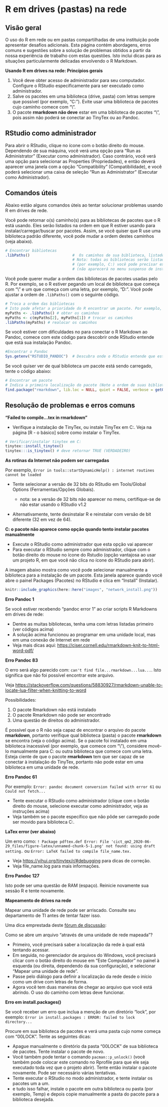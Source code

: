# R em drives (pastas) na rede

<!-- ======================================================= -->

## Visão geral

O uso do R em rede ou em pastas compartilhadas de uma instituição pode apresentar desafios adicionais. Esta página contém abordagens, erros comuns e sugestões sobre a solução de problemas obtidos a partir da nossa experiência de trabalho com estas questões. Isto inclui dicas para as situações particularmente delicadas envolvendo o R Markdown.  

**Usando R em drives na rede: Princípios gerais**

1) Você deve obter acesso de administrador para seu computador. Configure o RStudio especificamente para ser executado como administrador.  
2) Salve os pacotes em uma biblioteca (drive, pasta) com letras sempre que possível (por exemplo, "C:"). Evite usar uma biblioteca de pacotes cujo caminho comece com "\\".  
3) O pacote **rmarkdown não deve** estar em uma biblioteca de pacotes "\\", pois assim não poderá se conectar ao TinyTex ou ao Pandoc.  

## RStudio como administrador  

Para abrir o RStudio, clique no ícone com o botão direito do mouse. Dependendo de sua máquina, você verá uma opção para "Run as Administrator" (Executar como administrador). Caso contrário, você verá uma opção para selecionar as Properties (Propriedades), e então deverá aparecer uma janela com a opção "Compatibility" (Compatibilidade), e você poderá selecionar uma caixa de seleção "Run as Administrator" (Executar como Administrador).  

## Comandos úteis

Abaixo estão alguns comandos úteis ao tentar solucionar problemas usando R em drives de rede.  

Você pode retornar o(s) caminho(s) para as bibliotecas de pacotes que o R está usando. Eles serão listados na ordem em que R estiver usando para instalar/carregar/buscar por pacotes. Assim, se você quiser que R use uma biblioteca padrão diferente, você pode mudar a ordem destes caminhos (veja abaixo).

```r
# Encontrar bibliotecas
.libPaths()                   #  Os caminhos de sua biblioteca, listados para que o R instale/selecione.. 
                              # Nota: todas as bibliotecas serão listadas, mas para instalar em algumas 
                              # (por exemplo, C:) você pode precisar executar o RStudio como administrador 
                              # (não aparecerá no menu suspenso de install.packages) 
```

Você pode querer mudar a ordem das bibliotecas de pacotes usadas pelo R. Por exemplo, se o R estiver pegando um local de biblioteca que começa com "\\" e um que começa com uma letra, por exemplo, "D:". Você pode ajustar a ordem de `.libPaths()` com o seguinte código.

```r
# Troca a ordem das bibliotecas
# Isto pode afetar a prioridade do R encontrar um pacote. Por exemplo, você pode querer que sua biblioteca C: seja listada primeiro
myPaths <- .libPaths() # obter os caminhos
myPaths <- c(myPaths[2], myPaths[1]) # trocar os caminhos
.libPaths(myPaths) # realocar os caminhos
```

Se você estiver com dificuldades no para conectar o R Markdown ao Pandoc, comece com este código para descobrir onde RStudio entende que está sua instalação Pandoc. 

```r
#Encontrar o Pandoc
Sys.getenv("RSTUDIO_PANDOC")  # Descubra onde o RStudio entende que está sua instalação Pandoc
```

Se você quiser ver de qual biblioteca um pacote está sendo carregado, tente o código abaixo: 

```r
# Encontrar um pacote
# Indica a primeira localização do pacote (Note a ordem de suas bibliotecas)
find.package("rmarkdown", lib.loc = NULL, quiet = FALSE, verbose = getOption("verbose")) 
```

<!-- ======================================================= -->

## Resolução de problemas e erros comuns

**"Failed to compile...tex in rmarkdown"**

-   Verifique a instalação de TinyTex, ou instale TinyTex em C:. Veja na página [R - o básico] sobre como instalar o TinyTex. 

```r
# Verificar/instalar tinytex em C:
tinytex::install_tinytex()
tinytex:::is_tinytex() # deve retornar TRUE (VERDADEIRO)
```

**As rotinas da Internet não podem ser carregadas**

Por exemplo, `Error in tools::startDynamicHelp() : internet routines cannot be loaded`

-   Tente selecionar a versão de 32 bits do RStudio em Tools/Global Options (Ferramentas/Opções Globais).

    -   nota: se a versão de 32 bits não aparecer no menu, certifique-se de não estar usando o RStudio v1.2

-   Alternativamente, tente desinstalar R e reinstalar com versão de bit diferente (32 em vez de 64).

**C: o pacote não aparece como opção quando tento instalar pacotes manualmente**

- Execute o RStudio como administrador que esta opção vai aparecer  
- Para executar o RStudio sempre como administrador, clique com o botão direito do mouse no ícone do Rstudio (opção vantajosa ao usar um projeto R, em que você não clica no ícone do RStudio para abrir).  

A imagem abaixo mostra como você pode selecionar manualmente a biblioteca para a instalação de um pacote. Esta janela aparece quando você abre o painel Packages (Pacotes) no RStudio e clica em "Install" (Instalar).  

```r
knitr::include_graphics(here::here("images", "network_install.png"))
```

**Erro Pandoc 1**

Se você estiver recebendo "pandoc error 1" ao criar scripts R Markdowns em drives de rede:

-   Dentre as muitas bibliotecas, tenha uma com letras listadas primeiro (ver códigos acima)\
-   A solução acima funcionou ao programar em uma unidade local, mas em uma conexão de Internet em rede\
-   Veja mais dicas aqui: <https://ciser.cornell.edu/rmarkdown-knit-to-html-word-pdf/>

**Erro Pandoc 83**

O erro será algo parecido com:  `can't find file...rmarkdown...lua...`. Isto significa que não foi possível encontrar este arquivo.

Veja <https://stackoverflow.com/questions/58830927/rmarkdown-unable-to-locate-lua-filter-when-knitting-to-word>

Possibilidades:

1)  O pacote Rmarkdown não está instalado\
2)  O pacote Rmarkdown não pode ser encontrado\
3)  Uma questão de direitos do administrador.

É possível que o R não seja capaz de encontrar o arquivo do pacote **rmarkdown**, portanto verifique qual biblioteca (pasta) o pacote **rmarkdown** se encontra (veja o código acima). Se o pacote foi instalado em uma biblioteca inacessível (por exemplo, que comece com "\\"), considere movê-lo manualmente para C: ou outra biblioteca que comece com uma letra. Esteja ciente de que o pacote **rmarkdown** tem que ser capaz de se conectar à instalação do TinyTex, portanto não pode estar em uma biblioteca em uma unidade de rede.

**Erro Pandoc 61**

Por exemplo: `Error: pandoc document conversion failed with error 61` ou `Could not fetch...`

-   Tente executar o RStudio como administrador (clique com o botão direito do mouse, selecione executar como administrador, veja as instruções acima)\
-   Veja também se o pacote específico que não pôde ser carregado pode ser movido para biblioteca C:.

**LaTex error (ver abaixo)**

Um erro como: `! Package pdftex.def Error: File 'cict_qm2_2020-06-29_files/figure-latex/unnamed-chunk-5-1.png' not found: using draft setting.` ou `Error: LaTeX failed to compile file_name.tex.`

-   Veja <https://yihui.org/tinytex/r/#debugging> para dicas de correção.\
-   Veja file_name.log para mais informações.

**Erro Pandoc 127**

Isto pode ser uma questão de RAM (espaço). Reinicie novamente sua sessão R e tente novamente.

**Mapeamento de drives na rede**

Mapear uma unidade de rede pode ser arriscado. Consulte seu departamento de TI antes de tentar fazer isso.

Uma dica emprestada deste [fórum de discussão](https://stackoverflow.com/questions/48161177/r-markdown-openbinaryfile-does-not-exist-no-such-file-or-directory/55616529?noredirect=1#comment97966859_55616529):

Como se abre um arquivo "através de uma unidade de rede mapeada"?

-   Primeiro, você precisará saber a localização da rede à qual está tentando acessar.\
-   Em seguida, no gerenciador de arquivos do Windows, você precisará clicar com o botão direito do mouse em "Este Computador" no painel à esquerda (ou direita, dependendo da sua configuração), e selecionar "Mapear uma unidade de rede".\
-   Passe pelo diálogo para definir a localização da rede desde o início como um drive com letras de forma.\
-   Agora você tem duas maneiras de chegar ao arquivo que você está abrindo. O uso do caminho com letras deve funcionar.

**Erro em install.packages()**

Se você receber um erro que inclua a menção de um diretório "lock", por exemplo: `Error in install.packages : ERROR: failed to lock directory...`

Procure em sua biblioteca de pacotes e verá uma pasta cujo nome começa com "00LOCK". Tente as seguintes dicas:

-   Apague manualmente o diretório da pasta "00LOCK" de sua biblioteca de pacotes. Tente instalar o pacote de novo.\
-   Você também pode tentar o comando `pacman::p_unlock()` (você também pode colocar este comando no Rprofile para que ele seja executado toda vez que o projeto abrir). Tente então instalar o pacote novamente. Pode ser necessário várias tentativas.\
-   Tente executar o RStudio no modo administrador, e tente instalar os pacotes um a um.\
-   e tudo isso falhar, instale o pacote em outra biblioteca ou pasta (por exemplo, Temp) e depois copie manualmente a pasta do pacote para a biblioteca desejada.
